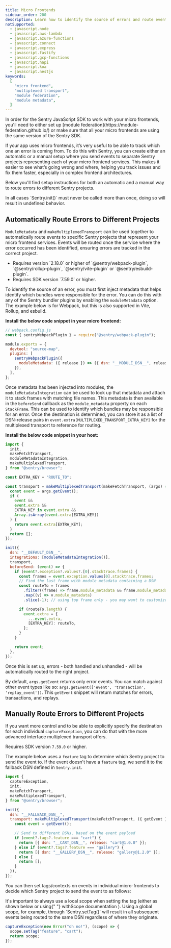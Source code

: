 ```yaml
---
title: Micro Frontends
sidebar_order: 200
description: Learn how to identify the source of errors and route events to different Sentry projects when using micro frontends or module federation.
notSupported:
  - javascript.node
  - javascript.aws-lambda
  - javascript.azure-functions
  - javascript.connect
  - javascript.express
  - javascript.fastify
  - javascript.gcp-functions
  - javascript.hapi
  - javascript.koa
  - javascript.nestjs
keywords:
  [
    "micro frontend",
    "multiplexed transport",
    "module federation",
    "module metadata",
  ]
---
```

<Alert>
In order for the Sentry JavaScript SDK to work with your micro frontends, you'll need to either set up [module federation](https://module-federation.github.io/) or make sure that all your micro frontends are using the same version of the Sentry SDK.
</Alert>

If your app uses micro frontends, it’s very useful to be able to track which one an error is coming from. To do this with Sentry, you can create either an automatic or a manual setup where you send events to separate Sentry projects representing each of your micro frontend services. This makes it easier to see what’s going wrong and where, helping you track issues and fix them faster, especially in complex frontend architectures.

Below you'll find setup instructions for both an automatic and a manual way to route errors to different Sentry projects.

<Note>
  In all cases `Sentry.init()` must never be called more than once, doing so
  will result in undefined behavior.
</Note>

## Automatically Route Errors to Different Projects

`ModuleMetadata` and `makeMultiplexedTransport` can be used together to automatically route events to specific Sentry projects that represent your micro frontend services. Events will be routed once the service where the error occurred has been identified, ensuring errors are tracked in the correct project.

<Note>
  <ul>
    <li>
      Requires version `2.18.0` or higher of `@sentry/webpack-plugin`,
      `@sentry/rollup-plugin`, `@sentry/vite-plugin` or
      `@sentry/esbuild-plugin`.
    </li>
    <li>Requires SDK version `7.59.0` or higher.</li>
  </ul>
</Note>

To identify the source of an error, you must first inject metadata that helps identify
which bundles were responsible for the error. You can do this with any of the
Sentry bundler plugins by enabling the `moduleMetadata` option. The example
below is for Webpack, but this is also supported in Vite, Rollup, and esbuild.

**Install the below code snippet in your micro frontend:**

```javascript
// webpack.config.js
const { sentryWebpackPlugin } = require("@sentry/webpack-plugin");

module.exports = {
  devtool: "source-map",
  plugins: [
    sentryWebpackPlugin({
      moduleMetadata: ({ release }) => ({ dsn: "__MODULE_DSN__", release }),
    }),
  ],
};
```

Once metadata has been injected into modules, the `moduleMetadataIntegration`
can be used to look up that metadata and attach it to stack frames with
matching file names. This metadata is then available in the `beforeSend` callback
as the `module_metadata` property on each `StackFrame`. This can be used to identify
which bundles may be responsible for an error. Once the destination is determined, you can
store it as a list of DSN-release pairs in `event.extra[MULTIPLEXED_TRANSPORT_EXTRA_KEY]`
for the multiplexed transport to reference for routing.

**Install the below code snippet in your host:**

```javascript
import {
  init,
  makeFetchTransport,
  moduleMetadataIntegration,
  makeMultiplexedTransport,
} from "@sentry/browser";

const EXTRA_KEY = "ROUTE_TO";

const transport = makeMultiplexedTransport(makeFetchTransport, (args) => {
  const event = args.getEvent();
  if (
    event &&
    event.extra &&
    EXTRA_KEY in event.extra &&
    Array.isArray(event.extra[EXTRA_KEY])
  ) {
    return event.extra[EXTRA_KEY];
  }
  return [];
});

init({
  dsn: "__DEFAULT_DSN__",
  integrations: [moduleMetadataIntegration()],
  transport,
  beforeSend: (event) => {
    if (event?.exception?.values?.[0].stacktrace.frames) {
      const frames = event.exception.values[0].stacktrace.frames;
      // Find the last frame with module metadata containing a DSN
      const routeTo = frames
        .filter((frame) => frame.module_metadata && frame.module_metadata.dsn)
        .map((v) => v.module_metadata)
        .slice(-1); // using top frame only - you may want to customize this according to your needs

      if (routeTo.length) {
        event.extra = {
          ...event.extra,
          [EXTRA_KEY]: routeTo,
        };
      }
    }

    return event;
  },
});
```

Once this is set up, errors - both handled and unhandled - will be automatically routed to the right project.

<Note>

By default, `args.getEvent` returns only error events. You can match against other event types like so: `args.getEvent(['event', 'transaction', 'replay_event'])`. This `getEvent` snippet
will return matches for errors, transactions, and replays.

</Note>

## Manually Route Errors to Different Projects

If you want more control and to be able to explicitly specify the destination for each individual `captureException`,
you can do that with the more advanced interface multiplexed transport offers.

<Note>Requires SDK version `7.59.0` or higher.</Note>

The example below uses a `feature` tag to determine which Sentry project to
send the event to. If the event doesn't have a `feature` tag, we send it to the
fallback DSN defined in `Sentry.init`.

```js
import {
  captureException,
  init,
  makeFetchTransport,
  makeMultiplexedTransport,
} from "@sentry/browser";

init({
  dsn: "__FALLBACK_DSN__",
  transport: makeMultiplexedTransport(makeFetchTransport, ({ getEvent }) => {
    const event = getEvent();

    // Send to different DSNs, based on the event payload
    if (event?.tags?.feature === "cart") {
      return [{ dsn: "__CART_DSN__", release: "cart@1.0.0" }];
    } else if (event?.tags?.feature === "gallery") {
      return [{ dsn: "__GALLERY_DSN__", release: "gallery@1.2.0" }];
    } else {
      return [];
    }
  }),
});
```

You can then set tags/contexts on events in individual micro-frontends to decide which Sentry project to send the event to as follows:

<Note>
  It's important to always use a local scope when setting the tag (either as shown below or using{" "} <PlatformLink to="/enriching-events/scopes/#local-scopes">
  withScope documentation </PlatformLink>). Using a global scope, for example, through `Sentry.setTag()` will result in all subsequent events being routed to the 
  same DSN regardless of where they originate.
</Note>

```typescript
captureException(new Error("oh no!"), (scope) => {
  scope.setTag("feature", "cart");
  return scope;
});
```
